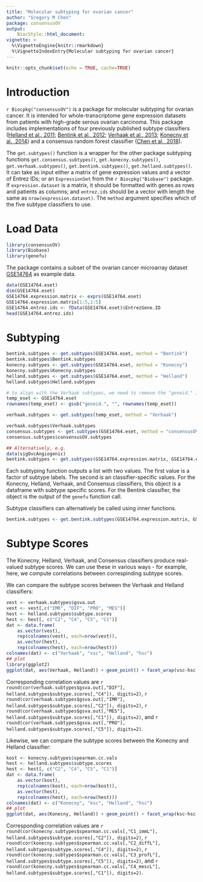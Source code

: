 ```yaml
---
title: "Molecular subtyping for ovarian cancer"
author: "Gregory M Chen"
package: consensusOV
output:
    BiocStyle::html_document:
vignette: >
  %\VignetteEngine{knitr::rmarkdown}
  %\VignetteIndexEntry{Molecular subtyping for ovarian cancer}
---
```


```r
knitr::opts_chunk$set(echo = TRUE, cache=TRUE)
```

# Introduction

`r Biocpkg("consensusOV")` is a package for molecular subtyping for ovarian cancer. It is intended for whole-transcriptome gene expression datasets from patients with high-grade serous ovarian carcinoma. This package includes implementations of four previously published subtype classifiers 
([Helland et al., 2011](https://doi.org/10.1371/journal.pone.0018064);
[Bentink et al., 2012](https://doi.org/10.1371/journal.pone.0030269);
[Verhaak et al., 2013](https://doi.org/10.1172/JCI65833);
[Konecny et al., 2014](https://doi.org/10.1093/jnci/dju249))
and a consensus random forest classifier ([Chen et al., 2018](https://doi.org/10.1158/1078-0432.CCR-18-0784)).

The `get.subtypes()` function is a wrapper for the other package subtyping functions  `get.consensus.subtypes()`, `get.konecny.subtypes()`, `get.verhaak.subtypes()`,
`get.bentink.subtypes()`, `get.helland.subtypes()`. It can take as input either a matrix of gene expression values and a vector of Entrez IDs; or an `ExpressionSet` from the `r Biocpkg("Biobase")` package. If `expression.dataset` is a matrix, it should be formatted with genes as rows and patients as columns; and `entrez.ids` should be a vector with length the same as `nrow(expression.dataset)`. The `method` argument specifies which of the five subtype classifiers to use.

# Load Data
```r
library(consensusOV)
library(Biobase)
library(genefu)
```

The package contains a subset of the ovarian cancer microarray dataset
[GSE14764](https://www.ncbi.nlm.nih.gov/geo/query/acc.cgi?acc=GSE14764) as example data.
```r
data(GSE14764.eset)
dim(GSE14764.eset)
GSE14764.expression.matrix <- exprs(GSE14764.eset)
GSE14764.expression.matrix[1:5,1:5]
GSE14764.entrez.ids <- fData(GSE14764.eset)$EntrezGene.ID
head(GSE14764.entrez.ids)
```

# Subtyping

```r
bentink.subtypes <- get.subtypes(GSE14764.eset, method = "Bentink")
bentink.subtypes$Bentink.subtypes
konecny.subtypes <- get.subtypes(GSE14764.eset, method = "Konecny")
konecny.subtypes$Konecny.subtypes
helland.subtypes <- get.subtypes(GSE14764.eset, method = "Helland")
helland.subtypes$Helland.subtypes
```

```r

# to align with the Verhaak subtypes, we need to remove the "geneid." in the rownames
temp_eset <- GSE14764.eset
rownames(temp_eset) <- gsub("geneid.", "", rownames(temp_eset))

verhaak.subtypes <- get.subtypes(temp_eset, method = "Verhaak")
```

```r
verhaak.subtypes$Verhaak.subtypes
consensus.subtypes <- get.subtypes(GSE14764.eset, method = "consensusOV")
consensus.subtypes$consensusOV.subtypes
```

```r
## Alternatively, e.g.
data(sigOvcAngiogenic)
bentink.subtypes <- get.subtypes(GSE14764.expression.matrix, GSE14764.entrez.ids, method = "Bentink")
```

Each subtyping function outputs a list with two values. The first value is a factor of subtype labels. The second is an classifier-specific values. For the Konecny, Helland, Verhaak, and Consensus classifiers, this object is a dataframe with subtype specific scores. For the Bentink classifier, the object is the output of the `genefu` function call. 

Subtype classifiers can alternatively be called using inner functions.

```r
bentink.subtypes <- get.bentink.subtypes(GSE14764.expression.matrix, GSE14764.entrez.ids)
```

# Subtype Scores

The Konecny, Helland, Verhaak, and Consensus classifiers produce real-valued subtype scores. We can use these in various ways - for example, here, we compute correlations between correspinding subtype scores.

We can compare the subtype scores between the Verhaak and Helland classifiers:

```r
vest <- verhaak.subtypes$gsva.out
vest <- vest[,c("IMR", "DIF", "PRO", "MES")]
hest <- helland.subtypes$subtype.scores
hest <- hest[, c("C2", "C4", "C5", "C1")]
dat <- data.frame(
	as.vector(vest), 
	rep(colnames(vest), each=nrow(vest)),
	as.vector(hest), 
	rep(colnames(hest), each=nrow(hest)))
colnames(dat) <- c("Verhaak", "vsc", "Helland", "hsc")
## plot
library(ggplot2)
ggplot(dat, aes(Verhaak, Helland)) + geom_point() + facet_wrap(vsc~hsc, nrow = 2, ncol = 2)
```

Corresponding correlation values are 
`r round(cor(verhaak.subtypes$gsva.out[,"DIF"], helland.subtypes$subtype.scores[,"C4"]), digits=2)`, 
`r round(cor(verhaak.subtypes$gsva.out[,"IMR"], helland.subtypes$subtype.scores[,"C2"]), digits=2)`,
`r round(cor(verhaak.subtypes$gsva.out[,"MES"], helland.subtypes$subtype.scores[,"C1"]), digits=2)`, and 
`r round(cor(verhaak.subtypes$gsva.out[,"PRO"], helland.subtypes$subtype.scores[,"C5"]), digits=2)`.

Likewise, we can compare the subtype scores between the Konecny and Helland classifier:

```r
kost <- konecny.subtypes$spearman.cc.vals
hest <- helland.subtypes$subtype.scores
hest <- hest[, c("C2", "C4", "C5", "C1")]
dat <- data.frame(
	as.vector(kost), 
	rep(colnames(kost), each=nrow(kost)),
	as.vector(hest), 
	rep(colnames(hest), each=nrow(hest)))
colnames(dat) <- c("Konecny", "ksc", "Helland", "hsc")
## plot
ggplot(dat, aes(Konecny, Helland)) + geom_point() + facet_wrap(ksc~hsc, nrow = 2, ncol = 2)
```

Corresponding correlation values are 
`r round(cor(konecny.subtypes$spearman.cc.vals[,"C1_immL"], helland.subtypes$subtype.scores[,"C2"]), digits=2)`, 
`r round(cor(konecny.subtypes$spearman.cc.vals[,"C2_diffL"], helland.subtypes$subtype.scores[,"C4"]), digits=2)`, 
`r round(cor(konecny.subtypes$spearman.cc.vals[,"C3_profL"], helland.subtypes$subtype.scores[,"C5"]), digits=2)`, 
and `r round(cor(konecny.subtypes$spearman.cc.vals[,"C4_mescL"], helland.subtypes$subtype.scores[,"C1"]), digits=2)`.

